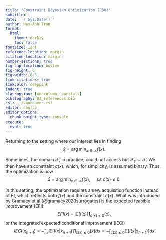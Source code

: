 ```yaml
---
title: "Constraint Bayesian Optimization (CBO)"
subtitle: |
date: '`r Sys.Date()`'
author: Nam-Anh Tran
format:
  html: 
    theme: darkly
    toc: false
fontsize: 12pt
reference-location: margin
citation-location: margin
number-sections: true
fig-cap-location: bottom
fig-height: 6
fig-width: 8.5
link-citations: true
linkcolor: deeppink
indent: true
classoption: [onecolumn, portrait]
bibliography: 03_references.bib
csl: ../vancouver.csl
editor: source
editor_options: 
  chunk_output_type: console
execute: 
  eval: true
---
```


\renewcommand{\bf}[1]{\boldsymbol{#1}}

Returning to the setting where our interest lies in finding 
$$
\hat{x} = \arg\min_{x \in \mathcal X} f(x).
$$

Sometimes, the domain $\mathcal X$, in practice, could not access but $\mathcal X_s \subset \mathcal X$. We then have an constraint $c(x)$, which, for simplicity, is assumed binary. Thus, the optimization is now 
$$
\hat x = \arg\min_{x \in \mathcal X} f(x), \quad \text{ s.t } c(x) \le 0.
$$

In this setting, the optimization requires a new acquisition function instead of EI, which reflects both $f(x)$ and the constraint $c(x)$. What was introduced by Gramacy et al.[@gramacy2020surrogates] is the expected feasible improvement (EFI):
$$
EFI(x) = \mathbb{E}[I(x)]\bf 1_{c(x) \le 0}(x),
$$
or the integrated expected conditional improvement (IECI)
$$
IECI(x_{n+1}) = - \int_{\mathcal X} \mathbb E[I(x \vert x_{n+1})]\bf1_{c(x) \le 0}(x)dx = -\int_{c(x) \le 0} \mathbb E[I(x \vert x_{n+1})] dx
$$













